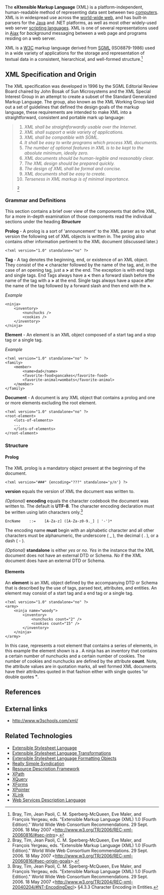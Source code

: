 {{subpages}}

The '''eXtensible Markup Language''' (XML) is a platform-independent, human-readable method of representing data sent between two [[computer]]s.  XML is in widespread use across the [[world-wide web]], and has built-in parsers for the [[Java]] and .NET platforms, as well as most other widely-used web server [[scripting language]]s.  XML is one of several representations used in [[Ajax]] for ''background'' messaging between a web page and programs residing on a web server.

XML is a [[W3C]] markup language derived from [[SGML]] (ISO8879-1986) used in a wide variety of applications for the storage and representation of textual data in a consistent, hierarchical, and well-formed structure.<ref>Bray, Tim, Jean Paoli, C. M. Sperberg-McQueen, Eve Maler, and François Yergeau, eds. "Extensible Markup Language (XML) 1.0 (Fourth Edition)." World Wide Web Consortium Recommendations. 29 Sept. 2006. 18 May 2007 <http://www.w3.org/TR/2006/REC-xml-20060816/#sec-intro>.</ref>

== XML Specification and Origin ==

The XML specification was developed in 1996 by the SGML Editorial Review Board chaired by John Bosak of Sun Microsystems and the XML Special Interest Group in an attempt to create a subset of the Standard Generalized Markup Language. The group, also known as the XML Working Group  laid out a set of guidelines that defined the design goals of the markup language, these requirements are intended to make XML into a straightforward, consistent and portable mark up language:
<blockquote>

#''XML shall be straightforwardly usable over the Internet.''
#''XML shall support a wide variety of applications.''
#''XML shall be compatible with SGML.''
#''It shall be easy to write programs which process XML documents.''
#''The number of optional features in XML is to be kept to the absolute minimum, ideally zero.''
#''XML documents should be human-legible and reasonably clear.''
#''The XML design should be prepared quickly.''
#''The design of XML shall be formal and concise.''
#''XML documents shall be easy to create.''
#''Terseness in XML markup is of minimal importance.''

<ref>Bray, Tim, Jean Paoli, C. M. Sperberg-McQueen, Eve Maler, and François Yergeau, eds. "Extensible Markup Language (XML) 1.0 (Fourth Edition)." World Wide Web Consortium Recommendations. 29 Sept. 2006. 18 May 2007 <http://www.w3.org/TR/2006/REC-xml-20060816/#sec-origin-goals>.</ref>



</blockquote>

=== Grammar and Definitions ===

This section contains a brief over view of the components that define XML, for a more in-depth examination of those components read the individual sections under the heading '''''Structure'''''



'''Prolog''' - A prolog is a sort of 'announcement' to the XML parser as to what version the following set of XML objects is written in. The prolog also contains other information pertinent to the XML document (discussed later.)

<pre>
<?xml version="1.0" standalone="no" ?>
</pre>


'''Tag''' - A tag denotes the beginning, end, or existence of an XML object. They consist of the '''<''' character followed by the name of the tag, and, in the case of an opening tag, just a '''>''' at the end. The exception is with end tags and single tags. End Tags always have a '''<''' then a forward slash before the name of the tag with a '''>''' at the end. Single tags always have a space after the name of the tag followed by a forward slash and then end with the '''>'''.

''Example''
<pre>
<ninja>
    <inventory>
        <nunchucks />
        <cookies />
    </inventory>
</ninja>
</pre>



'''Element''' - An element is an XML object composed of a start tag and a stop tag or a single tag.

''Example''
<pre>
<?xml version="1.0" standalone="no" ?>
<family>
    <member>
        <name>dad</name>
        <favorite-food>pancakes</favorite-food>
        <favorite-animal>wombats</favorite-animal>
    </member>
</family>
</pre>

'''Document''' - A document is any XML object that contains a prolog and one or more elements excluding the root element.

<pre>
<?xml version="1.0" standalone="no" ?>
<root-element>
    <lots-of-elements>
    ...
    </lots-of-elements>
</root-element>
</pre>

=== Structure ===


==== Prolog ====

The XML prolog is a mandatory object present at the beginning of the document. 

<pre>
<?xml version="###" {encoding="???" standalone='y/n'} ?>
</pre>

'''version''' equals the version of XML the document was written to.

''(Optional)'' '''encoding''' equals the character codebook the document was written to. The default is '''UTF-8'''. The character encoding declaration must be written using latin characters only.<ref>Bray, Tim, Jean Paoli, C. M. Sperberg-McQueen, Eve Maler, and François Yergeau, eds. "Extensible Markup Language (XML) 1.0 (Fourth Edition)." World Wide Web Consortium Recommendations. 29 Sept. 2006. 18 May 2007 <http://www.w3.org/TR/2004/REC-xml-20040204/#NT-EncodingDecl> §4.3.3 Character Encoding in Entities.</ref>


<pre>EncName    ::=    [A-Za-z] ([A-Za-z0-9._] | '-')* </pre>
The encoding name '''must''' begin with an alphabetic character and all other characters must be alphanumeric, the underscore ( _ ), the decimal ( . ), or a dash ( - ).


''(Optional)'' '''standalone''' is either ''yes'' or ''no''. ''Yes'' in the instance that the XML document does not have an external DTD or Schema. ''No'' if the XML document does have an external DTD or Schema.

====Elements====
An '''element''' is an XML object defined by the accompanying DTD or Schema that is described by the use of tags, parsed text, attributes, and entities. An element may consist of a start tag and a end tag or a single tag.

<pre>
<?xml version="1.0" standalone="no" ?>
<army>
    <ninja name="woody">
        <inventory>
            <nunchucks count="2" />
            <cookies count="15" />
        </inventory>
    </ninja>
</army>
</pre>

In this case, '''<army>''' represents a root element that contains a series of elements, in this example the element shown is a '''<ninja>'''. A ninja has an inventory that contains a certain number of nunchucks and a certain number of cookies. The number of cookies and nunchucks are defined by the attribute '''count'''. Note, the attribute values are in quotation marks, all well formed XML documents have their attributes quoted in that fashion either with single quotes ''' ' '''or double quotes '''"'''.

== References ==
<references/>

== External links ==
* [http://www.w3schools.com/xml/default.asp http://www.w3schools.com/xml/]

== Related Technologies ==

*[[XSL|Extensible Stylesheet Language]]
*[[XSLT|Extensible Stylesheet Language Transformations]]
*[[XSL-FO|Extensible Stylesheet Language Formatting Objects]]
*[[RSS|Really Simple Syndication]]
*[[RDF|Resource Description Framework]]
*[[XPath|XPath]]
*[[XQuery|XQuery]]
*[[XForms|XForms]]
*[[XPointer|XPointer]]
*[[XLink|XLink]]
*[[WSDL|Web Services Description Language]]
